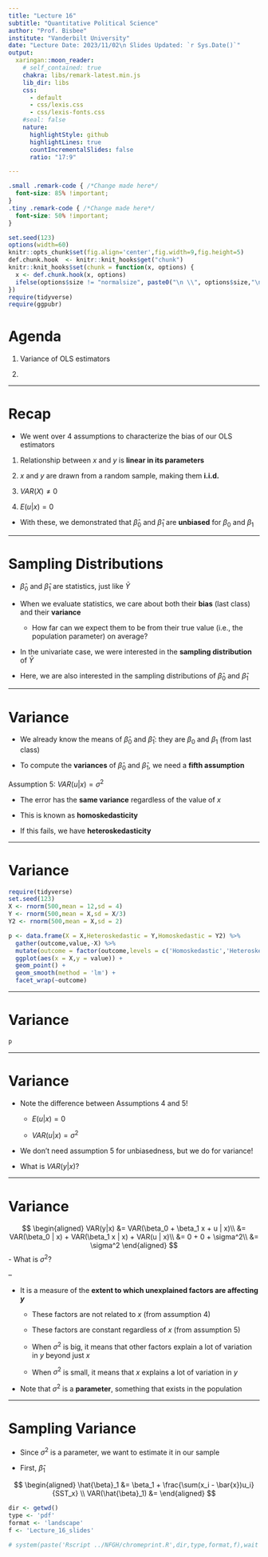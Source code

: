 ```yaml
---
title: "Lecture 16"
subtitle: "Quantitative Political Science"
author: "Prof. Bisbee"
institute: "Vanderbilt University"
date: "Lecture Date: 2023/11/02\n Slides Updated: `r Sys.Date()`"
output:
  xaringan::moon_reader:
    # self_contained: true
    chakra: libs/remark-latest.min.js
    lib_dir: libs
    css:
      - default
      - css/lexis.css
      - css/lexis-fonts.css
    #seal: false
    nature:
      highlightStyle: github
      highlightLines: true
      countIncrementalSlides: false
      ratio: "17:9"

---
```


```css
.small .remark-code { /*Change made here*/
  font-size: 85% !important;
}
.tiny .remark-code { /*Change made here*/
  font-size: 50% !important;
}
```

```r
set.seed(123)
options(width=60)
knitr::opts_chunk$set(fig.align='center',fig.width=9,fig.height=5)
def.chunk.hook  <- knitr::knit_hooks$get("chunk")
knitr::knit_hooks$set(chunk = function(x, options) {
  x <- def.chunk.hook(x, options)
  ifelse(options$size != "normalsize", paste0("\n \\", options$size,"\n\n", x, "\n\n \\normalsize"), x)
})
require(tidyverse)
require(ggpubr)
```

# Agenda

1. Variance of OLS estimators

2. 

---

# Recap

- We went over 4 assumptions to characterize the bias of our OLS estimators

1. Relationship between $x$ and $y$ is **linear in its parameters**

2. $x$ and $y$ are drawn from a random sample, making them **i.i.d.**

3. $VAR(X) \neq 0$

4. $E(u|x) = 0$

- With these, we demonstrated that $\hat{\beta}_0$ and $\hat{\beta}_1$ are **unbiased** for $\beta_0$ and $\beta_1$

---

# Sampling Distributions

- $\hat{\beta}_0$ and $\hat{\beta}_1$ are statistics, just like $\bar{Y}$

- When we evaluate statistics, we care about both their **bias** (last class) and their **variance**

  - How far can we expect them to be from their true value (i.e., the population parameter) on average?
  
- In the univariate case, we were interested in the **sampling distribution** of $\bar{Y}$

- Here, we are also interested in the sampling distributions of $\hat{\beta}_0$ and $\hat{\beta}_1$

---

# Variance

- We already know the means of $\hat{\beta}_0$ and $\hat{\beta}_1$: they are $\beta_0$ and $\beta_1$ (from last class)

- To compute the **variances** of $\hat{\beta}_0$ and $\hat{\beta}_1$, we need a **fifth assumption**

Assumption 5: $VAR(u|x) = \sigma^2$

  - The error has the **same variance** regardless of the value of $x$
  
- This is known as **homoskedasticity**

- If this fails, we have **heteroskedasticity**

---

# Variance

```r
require(tidyverse)
set.seed(123)
X <- rnorm(500,mean = 12,sd = 4)
Y <- rnorm(500,mean = X,sd = X/3)
Y2 <- rnorm(500,mean = X,sd = 2)

p <- data.frame(X = X,Heteroskedastic = Y,Homoskedastic = Y2) %>%
  gather(outcome,value,-X) %>%
  mutate(outcome = factor(outcome,levels = c('Homoskedastic','Heteroskedastic'))) %>%
  ggplot(aes(x = X,y = value)) + 
  geom_point() + 
  geom_smooth(method = 'lm') + 
  facet_wrap(~outcome)
```

---

# Variance

```r
p
```

---

# Variance

- Note the difference between Assumptions 4 and 5!

  - $E(u|x) = 0$
  
  - $VAR(u|x) = \sigma^2$
  
- We don't need assumption 5 for unbiasedness, but we do for variance!

- What is $VAR(y|x)$?

---

# Variance

$$
\begin{aligned}
VAR(y|x) &= VAR(\beta_0 + \beta_1 x + u | x)\\
&= VAR(\beta_0 | x) + VAR(\beta_1 x | x) + VAR(u | x)\\
&= 0 + 0 + \sigma^2\\
&= \sigma^2
\end{aligned}
$$
- What is $\sigma^2$?

--

- It is a measure of the **extent to which unexplained factors are affecting $y$**

  - These factors are not related to $x$ (from assumption 4)
  
  - These factors are constant regardless of $x$ (from assumption 5)
  
  - When $\sigma^2$ is big, it means that other factors explain a lot of variation in $y$ beyond just $x$
  
  - When $\sigma^2$ is small, it means that $x$ explains a lot of variation in $y$
  
- Note that $\sigma^2$ is a **parameter**, something that exists in the population
  
---

# Sampling Variance

- Since $\sigma^2$ is a parameter, we want to estimate it in our sample

- First, $\hat{\beta}_1$

$$
\begin{aligned}
\hat{\beta}_1 &= \beta_1 + \frac{\sum(x_i - \bar{x})u_i}{SST_x} \\
VAR(\hat{\beta}_1) &= 
\end{aligned}
$$


```r
dir <- getwd()
type <- 'pdf'
format <- 'landscape'
f <- 'Lecture_16_slides'

# system(paste('Rscript ../NFGH/chromeprint.R',dir,type,format,f),wait = F)
```
